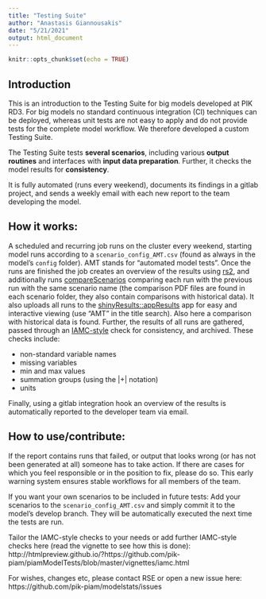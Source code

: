 ```yaml
---
title: "Testing Suite"
author: "Anastasis Giannousakis"
date: "5/21/2021"
output: html_document
---
```


```r
knitr::opts_chunk$set(echo = TRUE)
```



## Introduction

This is an introduction to the Testing Suite for big models developed at PIK RD3. For big models no standard continuous integration (CI) techniques can be deployed, whereas unit tests are not easy to apply and do not provide tests for the complete model workflow. We therefore developed a custom Testing Suite.

The Testing Suite tests **several scenarios**, including various **output routines** and interfaces with **input data preparation**. Further, it checks the model results for **consistency**.

It is fully automated (runs every weekend), documents its findings in a gitlab project, and sends a weekly email with each new report to the team developing the model.

## How it works:

A scheduled and recurring job runs on the cluster every weekend, starting model runs according to a `scenario_config_AMT.csv` (found as always in the model's `config` folder). AMT stands for "automated model tests". Once the runs are finished the job creates an overview of the results using [rs2](http://htmlpreview.github.io/?https://github.com/pik-piam/modelstats/blob/master/vignettes/rs2.html), and additionally runs [compareScenarios](https://github.com/pik-piam/remind2/blob/master/R/compareScenarios.R) comparing each run with the previous run with the same scenario name (the comparison PDF files are found in each scenario folder, they also contain comparisons with historical data). It also uploads all runs to the [shinyResults::appResults](https://github.com/pik-piam/shinyresults/blob/master/R/appResults.R) app for easy and interactive viewing (use "AMT" in the title search). Also here a comparison with historical data is found. Further, the results of all runs are gathered, passed through an [IAMC-style](https://github.com/IAMconsortium/iamc) check for consistency, and archived. These checks include:

  *  non-standard variable names
  *  missing variables
  *  min and max values
  *  summation groups (using the |+| notation)
  *  units

Finally, using a gitlab integration hook an overview of the results is automatically reported to the developer team via email.

## How to use/contribute:

If the report contains runs that failed, or output that looks wrong (or has not been generated at all) someone has to take action. If there are cases for which you feel responsible or in the position to fix, please do so. This early warning system ensures stable workflows for all members of the team.

If you want your own scenarios to be included in future tests: Add your scenarios to the `scenario_config_AMT.csv` and simply commit it to the model's develop branch. They will be automatically executed the next time the tests are run.

Tailor the IAMC-style checks to your needs or add further IAMC-style checks here (read the vignette to see how this is done): http://htmlpreview.github.io/?https://github.com/pik-piam/piamModelTests/blob/master/vignettes/iamc.html

For wishes, changes etc, please contact RSE or open a new issue here: https://github.com/pik-piam/modelstats/issues


